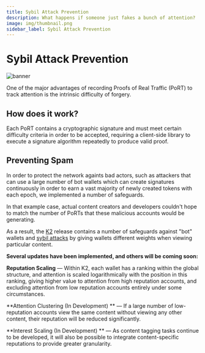 ```yaml
---
title: Sybil Attack Prevention
description: What happens if someone just fakes a bunch of attention?
image: img/thumbnail.png
sidebar_label: Sybil Attack Prevention
---
```



# Sybil Attack Prevention

![banner](./img/sybilattackprevention.svg)

<Description text="What happens if someone just fakes a bunch of attention?" />

One of the major advantages of recording Proofs of Real Traffic (PoRT) to track attention is the intrinsic difficulty of forgery.

## **How does it work?**&#x20;

Each PoRT contains a cryptographic signature and must meet certain difficulty criteria in order to be accepted, requiring a client-side library to execute a signature algorithm repeatedly to produce valid proof.&#x20;

## **Preventing Spam**

In order to protect the network againts bad actors, such as attackers that can use a large number of bot wallets which can create signatures continuously in order to earn a vast majority of newly created tokens with each epoch, we implemented a number of safeguards.

In that example case, actual content creators and developers couldn't hope to match the number of PoRTs that these malicious accounts would be generating.

As a result, the [K2](https://blog.koii.network/Koii-Announces-K2/) release contains a number of safeguards against "bot" wallets and [sybil attacks](https://en.wikipedia.org/wiki/Sybil_attack) by giving wallets different weights when viewing particular content.

**Several updates have been implemented, and others will be coming soon:**

**Reputation Scaling** — Within K2, each wallet has a ranking within the global structure, and attention is scaled logarithmically with the position in this ranking, giving higher value to attention from high reputation accounts, and excluding attention from low reputation accounts entirely under some circumstances.

**Attention Clustering (In Development) ** — If a large number of low-reputation accounts view the same content without viewing any other content, their reputation will be reduced significantly.

**Interest Scaling (In Development) ** — As content tagging tasks continue to be developed, it will also be possible to integrate content-specific reputations to provide greater granularity.
